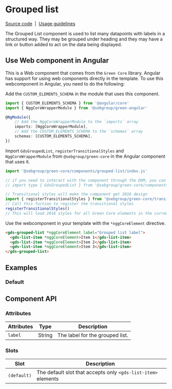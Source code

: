 
# Grouped list

[Source code](https://github.com/sebgroup/green/tree/main/libs/core/src/components/grouped-list)
&nbsp;|&nbsp;
[Usage guidelines](https://designlibrary.sebgroup.com/components/component-list)

The Grouped List component is used to list many datapoints with labels in a structured way. They may be grouped under heading and they may have a link or button added to act on the data being displayed.

## Use Web component in Angular

This is a Web component that comes from the `Green Core` library. Angular has support for using web components directly in the template. To use this webcomponent in Angular, you need to do the following:

Add the `CUSTOM_ELEMENTS_SCHEMA` in the module that uses this component.

```ts
import { CUSTOM_ELEMENTS_SCHEMA } from '@angular/core'
import { NggCoreWrapperModule } from '@sebgroup/green-angular'

@NgModule({
    // Add the NggCoreWrapperModule to the `imports` array
    imports: [NggCoreWrapperModule],
    // Add the CUSTOM_ELEMENTS_SCHEMA to the `schemas` array
    schemas: [CUSTOM_ELEMENTS_SCHEMA],
})
```

Import `GdsGroupedList`, `registerTransitionalStyles` and `NggCoreWrapperModule` from `@sebgroup/green-core` in the Angular component that uses it.

```ts
import '@sebgroup/green-core/components/grouped-list/index.js'

// if you need to interact with the component through the DOM, you can also import the class type like this:
// import type { GdsGroupedList } from '@sebgroup/green-core/components/grouped-list'

// Transitional styles will make the component get 2016 design
import { registerTransitionalStyles } from '@sebgroup/green-core/transitional-styles'
// Call this fuction to register the transitional styles
registerTransitionalStyles()
// This will load 2016 styles for all Green Core elements in the current document
```

Use the webcomponent in your template with the `*nggCoreElement` directive.

```html
<gds-grouped-list *nggCoreElement label="Grouped list label">
  <gds-list-item *nggCoreElement>Item 1</gds-list-item>
  <gds-list-item *nggCoreElement>Item 2</gds-list-item>
  <gds-list-item *nggCoreElement>Item 3</gds-list-item>
</gds-grouped-list>
```

## Examples

### Default

<Canvas>
  <Story id="components-grouped-list--default" />
</Canvas>

## Component API

### Attributes

| Attributes | Type   | Description                     |
| ---------- | ------ | ------------------------------- |
| `label`    | String | The label for the grouped list. |

### Slots

| Slot        | Description                                                   |
| ----------- | ------------------------------------------------------------- |
| `(default)` | The default slot that accepts only `<gds-list-item>` elements |
